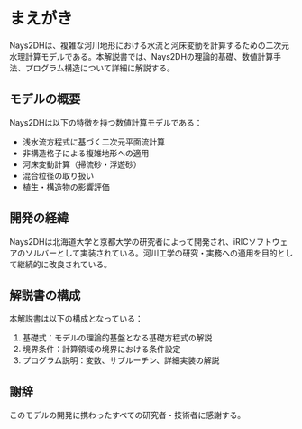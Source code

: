 ﻿

# まえがき {.unnumbered}

Nays2DHは、複雑な河川地形における水流と河床変動を計算するための二次元水理計算モデルである。本解説書では、Nays2DHの理論的基礎、数値計算手法、プログラム構造について詳細に解説する。

## モデルの概要

Nays2DHは以下の特徴を持つ数値計算モデルである：

- 浅水流方程式に基づく二次元平面流計算
- 非構造格子による複雑地形への適用
- 河床変動計算（掃流砂・浮遊砂）
- 混合粒径の取り扱い
- 植生・構造物の影響評価

## 開発の経緯

Nays2DHは北海道大学と京都大学の研究者によって開発され、iRICソフトウェアのソルバーとして実装されている。河川工学の研究・実務への適用を目的として継続的に改良されている。

## 解説書の構成

本解説書は以下の構成となっている：

1. 基礎式：モデルの理論的基盤となる基礎方程式の解説
2. 境界条件：計算領域の境界における条件設定
3. プログラム説明：変数、サブルーチン、詳細実装の解説

## 謝辞 {.unnumbered}

このモデルの開発に携わったすべての研究者・技術者に感謝する。 
